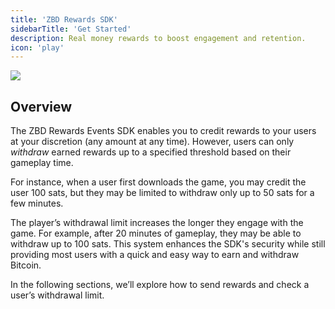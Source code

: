 ```yaml
---
title: 'ZBD Rewards SDK'
sidebarTitle: 'Get Started'
description: Real money rewards to boost engagement and retention.
icon: 'play'
---
```


<Frame>
  <img src="/img/rewards/sdk-hero.png" />
</Frame>

## Overview

The ZBD Rewards Events SDK enables you to credit rewards to your users at your discretion (any amount at any time). However, users can only *withdraw* earned rewards up to a specified threshold based on their gameplay time.

For instance, when a user first downloads the game, you may credit the user 100 sats, but they may be limited to withdraw only up to 50 sats for a few minutes.

The player’s withdrawal limit increases the longer they engage with the game. For example, after 20 minutes of gameplay, they may be able to withdraw up to 100 sats. This system enhances the SDK's security while still providing most users with a quick and easy way to earn and withdraw Bitcoin.

In the following sections, we’ll explore how to send rewards and check a user’s withdrawal limit.
